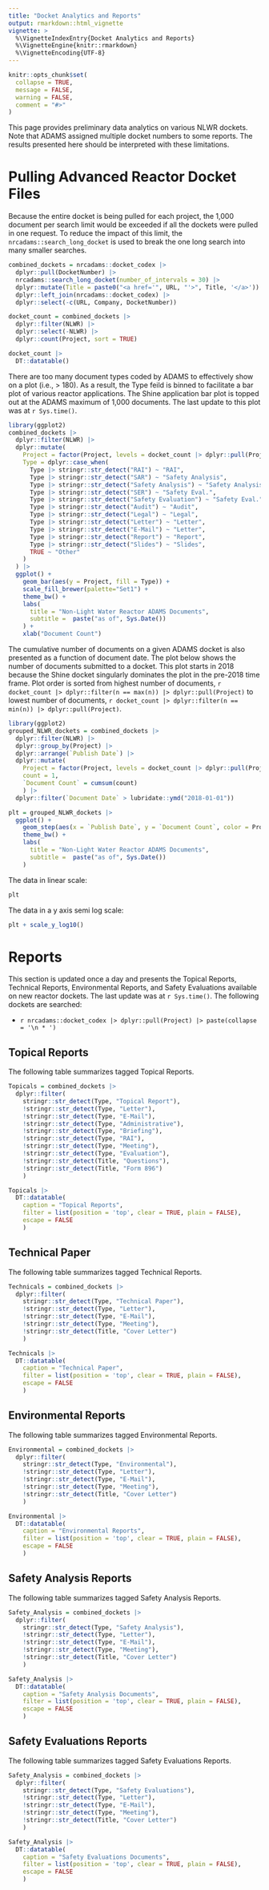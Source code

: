 ```yaml
---
title: "Docket Analytics and Reports"
output: rmarkdown::html_vignette
vignette: >
  %\VignetteIndexEntry{Docket Analytics and Reports}
  %\VignetteEngine{knitr::rmarkdown}
  %\VignetteEncoding{UTF-8}
---
```


```r
knitr::opts_chunk$set(
  collapse = TRUE,
  message = FALSE,
  warning = FALSE,
  comment = "#>"
)
```


This page provides preliminary data analytics on various NLWR dockets. 
Note that ADAMS assigned multiple docket numbers to some reports.
The results presented here should be interpreted with these limitations.

# Pulling Advanced Reactor Docket Files

Because the entire docket is being pulled for each project, the 1,000 document
per search limit would be exceeded if all the dockets were pulled in one request. 
To reduce the impact of this limit, the `nrcadams::search_long_docket` is used 
to break the one long search into many smaller searches.

```r
combined_dockets = nrcadams::docket_codex |>
  dplyr::pull(DocketNumber) |>
  nrcadams::search_long_docket(number_of_intervals = 30) |>
  dplyr::mutate(Title = paste0("<a href='", URL, "'>", Title, '</a>')) |>
  dplyr::left_join(nrcadams::docket_codex) |>
  dplyr::select(-c(URL, Company, DocketNumber)) 

docket_count = combined_dockets |>
  dplyr::filter(NLWR) |>
  dplyr::select(-NLWR) |>
  dplyr::count(Project, sort = TRUE)

docket_count |>
  DT::datatable()
```

There are too many document types coded by ADAMS to effectively show on a plot 
(i.e., > 180).
As a result, the Type feild is binned to facilitate a bar plot of various 
reactor applications. 
The Shine application bar plot is topped out at the ADAMS maximum of 1,000 
documents.
The last update to this plot was at `r Sys.time()`.

```r
library(ggplot2)
combined_dockets |>
  dplyr::filter(NLWR) |>
  dplyr::mutate(
    Project = factor(Project, levels = docket_count |> dplyr::pull(Project)),
    Type = dplyr::case_when(
      Type |> stringr::str_detect("RAI") ~ "RAI",
      Type |> stringr::str_detect("SAR") ~ "Safety Analysis",
      Type |> stringr::str_detect("Safety Analysis") ~ "Safety Analysis",
      Type |> stringr::str_detect("SER") ~ "Safety Eval.",
      Type |> stringr::str_detect("Safety Evaluation") ~ "Safety Eval.",
      Type |> stringr::str_detect("Audit") ~ "Audit",
      Type |> stringr::str_detect("Legal") ~ "Legal",
      Type |> stringr::str_detect("Letter") ~ "Letter",
      Type |> stringr::str_detect("E-Mail") ~ "Letter",
      Type |> stringr::str_detect("Report") ~ "Report",
      Type |> stringr::str_detect("Slides") ~ "Slides",
      TRUE ~ "Other"
    )
  ) |>
  ggplot() +
    geom_bar(aes(y = Project, fill = Type)) +
    scale_fill_brewer(palette="Set1") +
    theme_bw() +
    labs(
      title = "Non-Light Water Reactor ADAMS Documents",
      subtitle =  paste("as of", Sys.Date())
    ) +
    xlab("Document Count")
```

The cumulative number of documents on a given ADAMS docket is also presented
as a function of document date. 
The plot below shows the number of documents submitted to a docket. This 
plot starts in 2018 because the Shine docket singularly dominates the plot in 
the pre-2018 time frame. 
Plot order is sorted from highest number of documents, `r docket_count |> dplyr::filter(n == max(n)) |> dplyr::pull(Project)` 
to lowest number of documents, `r docket_count |> dplyr::filter(n == min(n)) |> dplyr::pull(Project)`.


```r
library(ggplot2)
grouped_NLWR_dockets = combined_dockets |>
  dplyr::filter(NLWR) |>
  dplyr::group_by(Project) |>
  dplyr::arrange(`Publish Date`) |>
  dplyr::mutate(
    Project = factor(Project, levels = docket_count |> dplyr::pull(Project)),
    count = 1,
    `Document Count` = cumsum(count)
    ) |>
  dplyr::filter(`Document Date` > lubridate::ymd("2018-01-01"))

plt = grouped_NLWR_dockets |>
  ggplot() +
    geom_step(aes(x = `Publish Date`, y = `Document Count`, color = Project)) +
    theme_bw() +
    labs(
      title = "Non-Light Water Reactor ADAMS Documents",
      subtitle =  paste("as of", Sys.Date())
    )
```

The data in linear scale:
```r
plt
```
The data in a y axis semi log scale:
```r
plt + scale_y_log10()
```

# Reports

This section is updated once a day and presents the Topical Reports, Technical Reports, Environmental Reports, and Safety Evaluations available on new reactor dockets. The last update was at `r Sys.time()`. The following dockets are searched: 

* `r nrcadams::docket_codex |> dplyr::pull(Project) |> paste(collapse = '\n * ')`

## Topical Reports

The following table summarizes tagged Topical Reports.


```r
Topicals = combined_dockets |>
  dplyr::filter(
    stringr::str_detect(Type, "Topical Report"),
    !stringr::str_detect(Type, "Letter"),
    !stringr::str_detect(Type, "E-Mail"),
    !stringr::str_detect(Type, "Administrative"),
    !stringr::str_detect(Type, "Briefing"),
    !stringr::str_detect(Type, "RAI"),
    !stringr::str_detect(Type, "Meeting"),
    !stringr::str_detect(Type, "Evaluation"),
    !stringr::str_detect(Title, "Questions"),
    !stringr::str_detect(Title, "Form 896")
    ) 

Topicals |>
  DT::datatable(
    caption = "Topical Reports",
    filter = list(position = 'top', clear = TRUE, plain = FALSE),
    escape = FALSE
    )
```


## Technical Paper

The following table summarizes tagged Technical Reports.


```r
Technicals = combined_dockets |>
  dplyr::filter(
    stringr::str_detect(Type, "Technical Paper"),
    !stringr::str_detect(Type, "Letter"),
    !stringr::str_detect(Type, "E-Mail"),
    !stringr::str_detect(Type, "Meeting"),
    !stringr::str_detect(Title, "Cover Letter")
    ) 

Technicals |>
  DT::datatable(
    caption = "Technical Paper",
    filter = list(position = 'top', clear = TRUE, plain = FALSE),
    escape = FALSE
    )
```


## Environmental Reports

The following table summarizes tagged Environmental Reports.

```r
Environmental = combined_dockets |>
  dplyr::filter(
    stringr::str_detect(Type, "Environmental"),
    !stringr::str_detect(Type, "Letter"),
    !stringr::str_detect(Type, "E-Mail"),
    !stringr::str_detect(Type, "Meeting"),
    !stringr::str_detect(Title, "Cover Letter")
    ) 

Environmental |>
  DT::datatable(
    caption = "Environmental Reports",
    filter = list(position = 'top', clear = TRUE, plain = FALSE),
    escape = FALSE
    )
```


## Safety Analysis Reports

The following table summarizes tagged Safety Analysis Reports.

```r
Safety_Analysis = combined_dockets |>
  dplyr::filter(
    stringr::str_detect(Type, "Safety Analysis"),
    !stringr::str_detect(Type, "Letter"),
    !stringr::str_detect(Type, "E-Mail"),
    !stringr::str_detect(Type, "Meeting"),
    !stringr::str_detect(Title, "Cover Letter")
    ) 

Safety_Analysis |>
  DT::datatable(
    caption = "Safety Analysis Documents",
    filter = list(position = 'top', clear = TRUE, plain = FALSE),
    escape = FALSE
    )
```

## Safety Evaluations Reports

The following table summarizes tagged Safety Evaluations Reports.

```r
Safety_Analysis = combined_dockets |>
  dplyr::filter(
    stringr::str_detect(Type, "Safety Evaluations"),
    !stringr::str_detect(Type, "Letter"),
    !stringr::str_detect(Type, "E-Mail"),
    !stringr::str_detect(Type, "Meeting"),
    !stringr::str_detect(Title, "Cover Letter")
    ) 

Safety_Analysis |>
  DT::datatable(
    caption = "Safety Evaluations Documents",
    filter = list(position = 'top', clear = TRUE, plain = FALSE),
    escape = FALSE
    )
```

